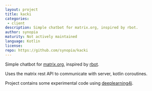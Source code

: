 ```yaml
---
layout: project
title: kacki
categories:
 - client
description: Simple chatbot for matrix.org, inspired by rbot.
author: synopia
maturity: Not actively maintained
language: Kotlin
license:
repo: https://github.com/synopia/kacki
---
```


Simple chatbot for [matrix.org](https://matrix.org/]), inspired by [rbot](https://github.com/ruby-rbot/rbot).

Uses the matrix rest API to communicate with server, kotlin coroutines.

Project contains some experimental code using [deeplearning4j](https://github.com/deeplearning4j).
